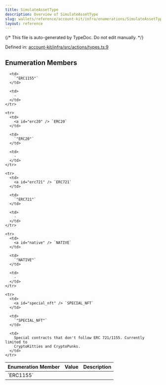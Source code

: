 ```yaml
---
title: SimulateAssetType
description: Overview of SimulateAssetType
slug: wallets/reference/account-kit/infra/enumerations/SimulateAssetType
layout: reference
---
```


{/* This file is auto-generated by TypeDoc. Do not edit manually. */}

Defined in: [account-kit/infra/src/actions/types.ts:9](https://github.com/alchemyplatform/aa-sdk/blob/0cc60e9f694c242d91befdaa2f26cdec3ee389c5/account-kit/infra/src/actions/types.ts#L9)

## Enumeration Members

<table>
  <thead>
    <tr>
      <th align="left">Enumeration Member</th>
      <th align="left">Value</th>
      <th align="left">Description</th>
    </tr>
  </thead>

  <tbody>
    <tr>
      <td>
        <a id="erc1155" /> `ERC1155`
      </td>

      <td>
        `"ERC1155"`
      </td>

      <td>
        ‐
      </td>
    </tr>

    <tr>
      <td>
        <a id="erc20" /> `ERC20`
      </td>

      <td>
        `"ERC20"`
      </td>

      <td>
        ‐
      </td>
    </tr>

    <tr>
      <td>
        <a id="erc721" /> `ERC721`
      </td>

      <td>
        `"ERC721"`
      </td>

      <td>
        ‐
      </td>
    </tr>

    <tr>
      <td>
        <a id="native" /> `NATIVE`
      </td>

      <td>
        `"NATIVE"`
      </td>

      <td>
        ‐
      </td>
    </tr>

    <tr>
      <td>
        <a id="special_nft" /> `SPECIAL_NFT`
      </td>

      <td>
        `"SPECIAL_NFT"`
      </td>

      <td>
        Special contracts that don't follow ERC 721/1155. Currently limited to
        CryptoKitties and CryptoPunks.
      </td>
    </tr>

  </tbody>
</table>

